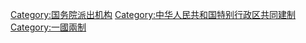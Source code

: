 {{Wikisource|国务院关于更改新华通讯社香港分社、澳门分社名称问题的通知}}
{{Catmore|中央人民政府駐特別行政區聯絡辦公室|中联办}}

{{DEFAULTSORT:Z中聯辦}}
[[Category:国务院派出机构|Category:国务院派出机构]]
[[Category:中华人民共和国特别行政区共同建制|Category:中华人民共和国特别行政区共同建制]]
[[Category:一國兩制|Category:一國兩制]]